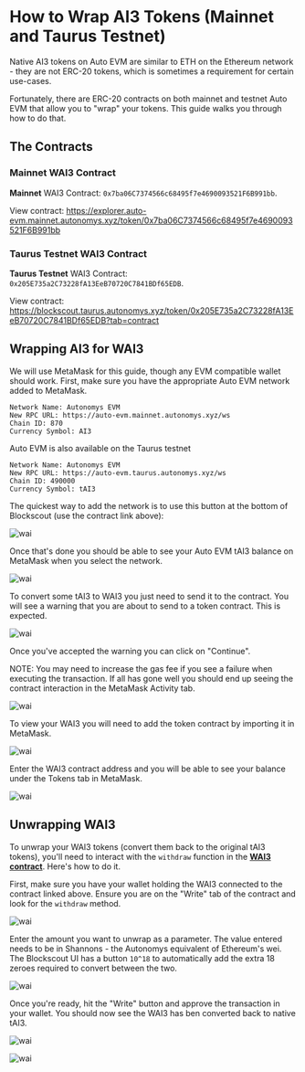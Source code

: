 # How to Wrap AI3 Tokens (Mainnet and Taurus Testnet)

Native AI3 tokens on Auto EVM are similar to ETH on the Ethereum network - they are not ERC-20 tokens, which is sometimes a requirement for certain use-cases.

Fortunately, there are ERC-20 contracts on both mainnet and testnet Auto EVM that allow you to "wrap" your tokens. This guide walks you through how to do that.

## The Contracts

### Mainnet WAI3 Contract

**Mainnet** WAI3 Contract: `0x7ba06C7374566c68495f7e4690093521F6B991bb`.

View contract: https://explorer.auto-evm.mainnet.autonomys.xyz/token/0x7ba06C7374566c68495f7e4690093521F6B991bb

### Taurus Testnet WAI3 Contract

**Taurus Testnet** WAI3 Contract: `0x205E735a2C73228fA13EeB70720C7841BDf65EDB`. 

View contract: https://blockscout.taurus.autonomys.xyz/token/0x205E735a2C73228fA13EeB70720C7841BDf65EDB?tab=contract


## Wrapping AI3 for WAI3

We will use MetaMask for this guide, though any EVM compatible wallet should work. First, make sure you have the appropriate Auto EVM network added to MetaMask.

```
Network Name: Autonomys EVM
New RPC URL: https://auto-evm.mainnet.autonomys.xyz/ws
Chain ID: 870
Currency Symbol: AI3
```

Auto EVM is also available on the Taurus testnet

```
Network Name: Autonomys EVM
New RPC URL: https://auto-evm.taurus.autonomys.xyz/ws
Chain ID: 490000
Currency Symbol: tAI3
```

The quickest way to add the network is to use this button at the bottom of Blockscout (use the contract link above):

![wai](/developers/wai3/wai3-2.png)

Once that's done you should be able to see your Auto EVM tAI3 balance on MetaMask when you select the network.

![wai](/developers/wai3/wai3-3.png)

To convert some tAI3 to WAI3 you just need to send it to the contract. You will see a warning that you are about to send to a token contract. This is expected.

![wai](/developers/wai3/wai3-4.png)

Once you've accepted the warning you can click on "Continue".

NOTE: You may need to increase the gas fee if you see a failure when executing the transaction. If all has gone well you should end up seeing the contract interaction in the MetaMask Activity tab.

![wai](/developers/wai3/wai3-5.png)

To view your WAI3 you will need to add the token contract by importing it in MetaMask.

![wai](/developers/wai3/wai3-6.png)

Enter the WAI3 contract address and you will be able to see your balance under the Tokens tab in MetaMask.

![wai](/developers/wai3/wai3-7.png)

## Unwrapping WAI3

To unwrap your WAI3 tokens (convert them back to the original tAI3 tokens), you'll need to interact with the `withdraw` function in the **[WAI3 contract](#the-contracts)**. Here's how to do it.

First, make sure you have your wallet holding the WAI3 connected to the contract linked above. Ensure you are on the "Write" tab of the contract and look for the `withdraw` method.

![wai](/developers/wai3/wai3-8.png)

Enter the amount you want to unwrap as a parameter. The value entered needs to be in Shannons - the Autonomys equivalent of Ethereum's wei. The Blockscout UI has a button `10^18` to automatically add the extra 18 zeroes required to convert between the two.

![wai](/developers/wai3/wai3-9.png)

Once you're ready, hit the "Write" button and approve the transaction in your wallet. You should now see the WAI3 has ben converted back to native tAI3.

![wai](/developers/wai3/wai3-10.png)

![wai](/developers/wai3/wai3-11.png)